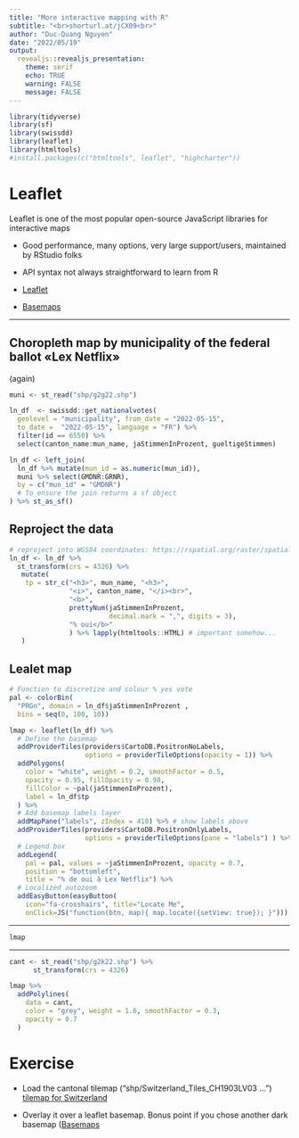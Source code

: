 ```yaml
---
title: "More interactive mapping with R"
subtitle: "<br>shorturl.at/jCX09<br>"
author: "Duc-Quang Nguyen"
date: "2022/05/19"
output: 
  revealjs::revealjs_presentation:
    theme: serif
    echo: TRUE
    warning: FALSE
    message: FALSE
---
```




```r
library(tidyverse)
library(sf)
library(swissdd)
library(leaflet)
library(htmltools)
#install.packages(c("htmltools", leaflet", "highcharter"))
```

# Leaflet

Leaflet is one of the most popular open-source JavaScript libraries for interactive maps

+  Good performance, many options, very large support/users, maintained by RStudio folks
-  API syntax not always straightforward to learn from R 

* [Leaflet](https://rstudio.github.io/leaflet/)
* [Basemaps](http://leaflet-extras.github.io/leaflet-providers/preview/index.html)

---

## Choropleth map by municipality of the federal ballot «Lex Netflix» 
 (again)


```r
muni <- st_read("shp/g2g22.shp")

ln_df  <- swissdd::get_nationalvotes(
  geolevel = "municipality", from_date = "2022-05-15", 
  to_date =  "2022-05-15", language = "FR") %>% 
  filter(id == 6550) %>% 
  select(canton_name:mun_name, jaStimmenInProzent, gueltigeStimmen)

ln_df <- left_join(
  ln_df %>% mutate(mun_id = as.numeric(mun_id)), 
  muni %>% select(GMDNR:GRNR), 
  by = c("mun_id" = "GMDNR")
  # To ensure the join returns a sf object
) %>% st_as_sf()

```

## Reproject the data

```r
# reproject into WGS84 coordinates: https://rspatial.org/raster/spatial/6-crs.html
ln_df <- ln_df %>% 
  st_transform(crs = 4326) %>% 
   mutate(
    tp = str_c("<h3>", mun_name, "<h3>",
               "<i>", canton_name, "</i><br>",
               "<b>",
               prettyNum(jaStimmenInProzent, 
                         decimal.mark = ",", digits = 3),
               "% oui</b>"
               ) %>% lapply(htmltools::HTML) # important somehow...
   )
```


## Lealet map

```r
# Function to discretize and colour % yes vote
pal <- colorBin(
  "PRGn", domain = ln_df$jaStimmenInProzent , 
  bins = seq(0, 100, 10))

lmap <- leaflet(ln_df) %>%
  # Define the basemap 
  addProviderTiles(providers$CartoDB.PositronNoLabels,
                   options = providerTileOptions(opacity = 1)) %>%
  addPolygons( 
    color = "white", weight = 0.2, smoothFactor = 0.5,
    opacity = 0.95, fillOpacity = 0.98,
    fillColor = ~pal(jaStimmenInProzent),
    label = ln_df$tp
  ) %>% 
  # Add basemap labels layer
  addMapPane("labels", zIndex = 410) %>% # show labels above
  addProviderTiles(providers$CartoDB.PositronOnlyLabels,
                   options = providerTileOptions(pane = "labels") ) %>%
  # Legend box
  addLegend(
    pal = pal, values = ~jaStimmenInProzent, opacity = 0.7,
    position = "bottomleft",
    title = "% de oui à Lex Netflix") %>%
  # Localized autozoom 
  addEasyButton(easyButton(
    icon="fa-crosshairs", title="Locate Me",
    onClick=JS("function(btn, map){ map.locate({setView: true}); }")))


```

---

```r

lmap

```

---

```r
cant <- st_read("shp/g2k22.shp") %>% 
      st_transform(crs = 4326)

lmap %>% 
  addPolylines(
    data = cant,
    color = "grey", weight = 1.6, smoothFactor = 0.3,
    opacity = 0.7
  ) 

```



# Exercise 

* Load the cantonal tilemap ("shp/Switzerland_Tiles_CH1903LV03 ... ") [tilemap for Switzerland](https://github.com/ebp-group/Switzerland_Tilemap)

* Overlay it over a leaflet basemap. Bonus point if you chose another dark basemap ([Basemaps](http://leaflet-extras.github.io/leaflet-providers/preview/index.htm)



